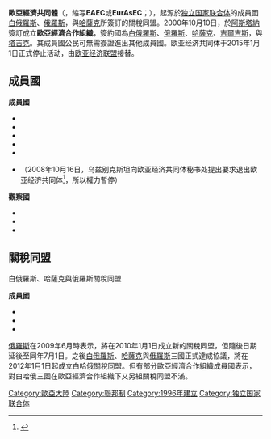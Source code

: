 {{about|存在于2000年－2014年的组织|其后继者|欧亚经济联盟}}
{{noteTA|G1=Country
|T=zh-cn:欧亚经济共同体; zh-tw:歐亞經濟共同體; zh-hk:歐亞經濟共同體;
}}
{{Infobox former country
|continent = 欧亚经济共同体
|common_name = 歐亞經濟共同體
|conventional_long_name = 歐亞經濟共同體 <br>Eurasian Economic Community<br />Евразийское экономическое сообщество
|status = {{le|地區組織|Regional_organization}}
|image_flag = 
|symbol_type = Emblem
|image_map_size = 220px
|p1 = Comecon
|flag_p1 = Flag of Comecon.svg
|s1 = 歐亞經濟聯盟
|flag_s1 = Flag of the Eurasian Economic Union.svg
|capital= [[莫斯科|莫斯科]] {{small|([[欧亚经济委员会|委员会]])}}
|title_leader = 
|leader1 =
|title_representative =
|representative1 = 
|membership_type = 前成员国
|membership = {{BLR}}<br />{{KAZ}}<br />{{KGZ}}<br />{{RUS}}<br />{{TJK}}
|year_start             = 2000年
|date_start             = 10月10日
|event1                 = 組織合併
|date_event1            = 2006年1月25日
|event2                 = [[欧亚关税同盟|关税同盟]]
|date_event2            = 2010年1月1日
|event3                 = [[欧亚经济空间|单一经济空间]]
|date_event3            = 2012年1月25日
|event_end              = 已终止
|year_end               = 2014年
|date_end               = 12月31日
|event_post = 成立[[欧亚经济联盟|經濟聯盟]]
|date_post =2015年1月1日
|today = {{flagicon image|Flag of the Eurasian Economic Union.svg}} [[歐亞經濟聯盟|歐亞經濟聯盟]]
|width = 
}}
{{Infobox Geopolitical organization
|native_name                 = {{lang|ru|Евразийское экономическое сообщество}}
|name                        = 歐亞經濟共同體
|linking_name                = 歐亞經濟共同體
|image_flag                  = Flag of the Eurasian Economic Union.svg
|image_symbol                = Emblem of the Eurasian Economic Union.svg
| flag_type = 旗帜
| symbol_type = 徽章
|image_map                   = Commonwealth of Independent States Eurasian Economic Community.svg
|image_map2 = Eurasian Economic Community (orthographic projection).svg
|map_caption                 = <div style="text-align:left; padding-left:1em; font-size:105%;">{{legend|#FFFFD0|成員國}}{{legend|#FFD0D0|權力暫停國}}{{legend|#3CE67B|觀察國}}{{legend|#F8A20C|[[獨立國家國協|獨立國家國協]]成員國}}</div>
|membership                  = 6國
|admin_center_type           = 总部
總部                         = [[阿拉木圖|阿拉木圖]], [[明斯克|明斯克]], [[莫斯科|莫斯科]], [[聖彼得堡|聖彼得堡]]
|languages_type              = 官方语言
|languages                   = 
|leader_title1               = 秘书长
|leader_name1                = {{tsl|ru|Мансуров, Таир Аймухаметович||Tair Mansurov}}
|leader_title2               = 
|leader_name2                = 
|established_event1          = 关税同盟
|established_date1           = 1996年3月29日
|established_event2          = 組織改組
|established_date2           = 2006年1月25日
|established_event3 = 停止运作
|established_date3 = 2015年1月1日
|official_website            = [http://www.evrazes.com/files/bpage/1/e_evrazes.pdf evrazes.com]
}}

'''歐亞經濟共同體'''（{{lang-en|Eurasian Economic Community}}，缩写'''EAEC'''或'''EurAsEC'''；{{lang-ru|Евразийское экономическое сообщество}}），起源於[[独立国家联合体|独立国家联合体]]的成員國[[白俄羅斯|白俄羅斯]]、[[俄羅斯|俄羅斯]]，與[[哈薩克|哈薩克]]所簽訂的關稅同盟。2000年10月10日，於[[阿斯塔納|阿斯塔納]]簽訂成立'''歐亞經濟合作組織'''，簽約國為[[白俄羅斯|白俄羅斯]]、[[俄羅斯|俄羅斯]]、[[哈薩克|哈薩克]]、[[吉爾吉斯|吉爾吉斯]]，與[[塔吉克斯坦|塔吉克]]。其成員國公民可無需簽證進出其他成員國。欧亚经济共同体于2015年1月1日正式停止活动，由[[欧亚经济联盟|欧亚经济联盟]]接替。

==成員國==
'''成員國'''
*{{BLR}}
*{{KAZ}}
*{{KGZ}}
*{{RUS}}
*{{TJK}}
*{{UZB}}（2008年10月16日，乌兹别克斯坦向欧亚经济共同体秘书处提出要求退出欧亚经济共同体<ref>{{cite web|url=http://enews.fergananews.com/articles/2477|title=Why Uzbekistan suddenly decided to withdraw from the Eurasian Economic Community|website=Fergananews.Com}}</ref>，所以權力暫停）
'''觀察國'''
*{{ARM}}
*{{MDA}}
*{{UKR}}

==關稅同盟==
白俄羅斯、哈薩克與俄羅斯關稅同盟

'''成員國'''
*{{BLR}}
*{{KAZ}}
*{{RUS}}

[[俄羅斯|俄羅斯]]在2009年6月時表示，將在2010年1月1日成立新的關稅同盟，但隨後日期延後至同年7月1日。之後[[白俄羅斯|白俄羅斯]]、[[哈薩克|哈薩克]]與[[俄羅斯|俄羅斯]]三國正式達成協議，將在2012年1月1日起成立白哈俄關稅同盟。但有部分歐亞經濟合作組織成員國表示，對白哈俄三國在歐亞經濟合作組織下又另組關稅同盟不滿。

{{Authority control}}
[[Category:歐亞大陸|Category:歐亞大陸]]
[[Category:聯邦制|Category:聯邦制]]
[[Category:1996年建立|Category:1996年建立]]
[[Category:独立国家联合体|Category:独立国家联合体]]